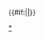 {{Navbox
|state   = {{{state|autocollapse}}}
|name = 後黎朝皇后
|title = [[後黎朝]][[越南皇后及妃嬪列表#後黎|皇后]]（附追封皇后、皇太后、王太妃）
| style  = width:650px; background:#22C32E
|  group1 = 後黎皇后
|  list1 = 
 {{Navbox|child
  |evenodd = swap
  | group1 = [[黎太宗|太宗]]
  | list1  = [[阮氏英|宣慈皇太后阮氏]]<sup>~</sup>
  | group2 = [[黎聖宗|聖宗]]
  | list2  = [[阮氏恒|徽嘉皇太后阮氏]]
  | group4 = [[黎威穆帝|威穆帝]]
  | list4  = [[陳氏松|皇后陳氏]]
  | group5 = [[黎襄翼帝|襄翼帝]]
  | list5  = [[阮氏禱|欽德皇后阮氏]]
  | group6 = [[黎昭宗|昭宗]]
  | list6  = [[莫皇后|皇后莫氏]]
  | group7 = [[黎恭皇|恭皇]]
  | list7  = [[阮皇后 (黎恭皇)|皇后阮氏]]
  | group8 = [[黎英宗|英宗]]
  | list8  = [[阮氏玉明|慎懿皇太后阮氏]]
  | group9 = [[黎世宗|世宗]]
  | list9  = [[阮氏玉仙|懿德皇太后阮氏]]
  | group10 = [[黎敬宗|敬宗]]
  | list10  = [[鄭氏玉楨|端慈皇太后鄭氏]]
  | group11 = [[黎神宗|神宗]]
  | list11  = [[鄭氏玉⿰木竹|妙垣皇太后鄭氏]]
  | group12 = [[黎真宗|真宗]]
  | list12  = [[芳慈皇后|芳慈皇后鄭氏]]
  | group13 = [[黎裕宗|裕宗]]
  | list13  = [[鄭氏玉欉|皇太后鄭氏]]
  | group14 = [[黎維祊|昏德公]]
  | list14  = [[鄭氏玉㮒|皇后鄭氏]]
  | group15 = [[黎純宗|純宗]]
  | list15  = [[陶氏玉柳|柔慎皇太后陶氏]]
  | group16 = [[黎顯宗|顯宗]]
  | list16  = [[陳皇后 (黎顯宗)|貞順皇太后陳氏]]<sup>~</sup>
  | group17 = [[黎昭統帝|愍帝]]
  | list17  = [[阮氏玉端|皇后阮氏]]
}}
|  group2 = 追封太妃
|  list2 = 
 {{Navbox|child
  |evenodd = swap
  | group1 = [[黎除|弘裕王]]
  | list1  = [[黎氏堎|貞謹太妃黎氏]]
  | group2 = [[黎康|顯功王]]
  | list2  = [[黎氏愛 (後黎朝)|敦懿太妃黎氏]]
  | group3 = [[黎壽|光業王]]
  | list3  = [[黎氏玉瑞|端慈太妃黎氏]]
  | group4 = [[黎維紹|莊簡王]]
  | list4  = [[黎氏玉濬|綏理太妃黎氏]]
 }}
|  group3 = 追封及尊封皇后
|  list3 = 
 {{Navbox|child
  |evenodd = swap
  | group1 = [[黎誨|高上祖]]
  | list1  = [[阮氏玉緣|普慈皇太后丁氏]]
  | group2 = [[黎汀|顯祖]]
  | list2  = [[阮氏廓|顯慈皇太后阮氏]]
  | group3 = [[黎曠|宣祖]]
  | list3  = [[鄭氏蒼|貞慈皇太后鄭氏]]
  | group4 = [[黎利|太祖]]
  | list4  = [[范氏玉陳|恭慈皇太后-{范}-氏]]
  | group5 = [[黎太宗|太宗]]
  | list5  = [[吳氏玉瑤|光淑皇太后吳氏]]
  | group6 = [[黎聖宗|聖宗]]
  | list6  = [[馮琰貴|柔徽皇太后馮氏]]
  | group7 = [[黎憲宗|憲宗]]
  | list7  = [[阮氏環 (黎憲宗)|莊順皇太后阮氏]] - [[阮氏瑾|昭仁皇太后阮氏]]
  | group8 = [[黎鑌|德宗]]
  | list8  = [[鄭氏瑄|徽慈皇太后鄭氏]]
  | group9 = [[黎漴|明宗]]
  | list9  = [[鄭氏鸞|端穆皇太后鄭氏]]
  | group10 = [[黎昭宗|昭宗]]
  | list10  = [[范氏玉瓊|嘉慶皇太后-{范}-氏]]
  | group11 = [[黎莊宗|莊宗]]
  | list11  = [[黎氏玉琮|貞淑皇太后黎氏]]
  | group12 = [[黎維絖|孝宗]]
  | list12  = [[阮氏玉縷|嗣欽皇太后阮氏]] - [[芳容皇太后|芳容皇太后某氏]]
  | group13 = [[黎英宗|英宗]]
  | list13  = [[阮氏玉艷|綏慶皇后阮氏]]
  | group14 = [[黎神宗|神宗]]
  | list14  = [[阮氏玉帛|明淑皇太后阮氏]] - [[范氏玉厚|端純皇太后-{范}-氏]]
  | group15 = [[黎熙宗|熙宗]]
  | list15  = [[皇太后 (黎裕宗)|皇太后阮氏]]
  | group16 = [[黎裕宗|裕宗]]
  | list16  = [[皇太后 (黎純宗)|莊慈皇太后陳氏]] - [[皇太后 (黎懿宗)|憲慈皇太后阮氏]]
  | group17 = [[黎維禕|佑宗]]
  | list17  = [[愍太后|愍太后阮氏]]
 }}

|  group4 = 其他皇帝生母<br />（列出帝王为子）
|  list4 = 
 {{Navbox|child
  |evenodd = swap
  | group1 = [[黎宜民|厲德侯]]
  | list1  = [[楊氏賁|夫人楊氏]]
  | group2 = [[黎嘉宗|嘉宗]]
  | list2  = [[黎氏玉環|昭儀黎氏]]
  | group3 = [[黎熙宗|熙宗]]
  | list3  = [[鄭氏玉搢|宮人鄭氏]]
 }}
|below = 注：<sup>#</sup>者为生前被废或身后被剥夺皇后资格。<sup>~</sup>者为被废后重新得到承认。
|}}<includeonly>{{#if:{{{1|}}}||}}</includeonly><noinclude>
[[Category:越南皇后列表模板|{{PAGENAME}}]]
[[Category:後黎朝皇后|*]]